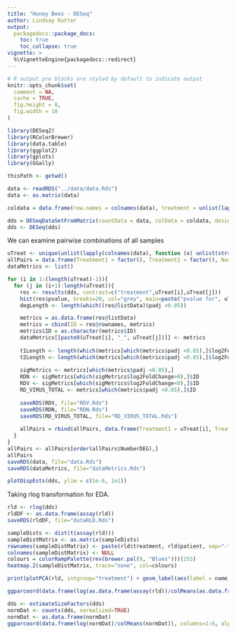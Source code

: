 ```yaml
---
title: "Honey Bees - DESeq"
author: Lindsay Rutter
output:
  packagedocs::package_docs:
    toc: true
    toc_collapse: true
vignette: >
  %\VignetteEngine{packagedocs::redirect}
---
```


<meta http-equiv="content-type" content="text/html;charset=utf-8" />

```r
# R output pre blocks are styled by default to indicate output
knitr::opts_chunk$set(
  comment = NA,
  cache = TRUE,
  fig.height = 8,
  fig.width = 10
)
```

```r
library(DESeq2)
library(RColorBrewer)
library(data.table)
library(ggplot2)
library(gplots)
library(GGally)

thisPath <- getwd()

data <- readRDS("../data/data.Rds")
data <- as.matrix(data)

coldata = data.frame(row.names = colnames(data), treatment = unlist(lapply(colnames(data), function (x) unlist(strsplit(x, "[.]"))[1])))

dds = DESeqDataSetFromMatrix(countData = data, colData = coldata, design = ~ treatment)
dds <- DESeq(dds)
```

We can examine pairwise combinations of all samples

```r
uTreat <- unique(unlist(lapply(colnames(data), function (x) unlist(strsplit(x, "[.]"))[1])))
allPairs = data.frame(Treatment1 = factor(), Treatment2 = factor(), NumberDEG = numeric())
dataMetrics <- list()

for (i in 1:(length(uTreat)-1)){
  for (j in (i+1):length(uTreat)){
    res <- results(dds, contrast=c("treatment",uTreat[i],uTreat[j]))
    hist(res$pvalue, breaks=20, col="grey", main=paste("pvalue for", uTreat[i], "and", uTreat[j]))
    degLength <- length(which((res@listData)$padj <0.05))

    metrics = as.data.frame(res@listData)
    metrics = cbind(ID = res@rownames, metrics)
    metrics$ID = as.character(metrics$ID)
    dataMetrics[[paste0(uTreat[i], "_", uTreat[j])]] <- metrics
    
    t1Length <- length(which(metrics[which(metrics$padj <0.05),]$log2FoldChange>0))
    t2Length <- length(which(metrics[which(metrics$padj <0.05),]$log2FoldChange<0))
    
    sigMetrics <- metrics[which(metrics$padj <0.05),]
    RDN <- sigMetrics[which(sigMetrics$log2FoldChange>0),]$ID
    RDV <- sigMetrics[which(sigMetrics$log2FoldChange<0),]$ID
    RD_VIRUS_TOTAL <- metrics[which(metrics$padj <0.05),]$ID
    
    saveRDS(RDV, file="RDV.Rds")
    saveRDS(RDN, file="RDN.Rds")
    saveRDS(RD_VIRUS_TOTAL, file="RD_VIRUS_TOTAL.Rds")
    
    allPairs = rbind(allPairs, data.frame(Treatment1 = uTreat[i], Treatment2 = uTreat[j], NumberDEG = degLength, Treatment1Larger = t1Length, Treatment2Larger = t2Length))
  }
}
allPairs <- allPairs[order(allPairs$NumberDEG),]
allPairs
saveRDS(data, file="data.Rds")
saveRDS(dataMetrics, file="dataMetrics.Rds")
```

```r
plotDispEsts(dds, ylim = c(1e-6, 1e1))
```

Taking rlog transformation for EDA.

```r
rld <- rlog(dds)
rldDF <- as.data.frame(assay(rld))
saveRDS(rldDF, file="dataRLD.Rds")
```

```r
sampleDists <- dist(t(assay(rld)))
sampleDistMatrix <- as.matrix(sampleDists)
rownames(sampleDistMatrix) <- paste(rld$treatment, rld$patient, sep="-")
colnames(sampleDistMatrix) <- NULL
colours = colorRampPalette(rev(brewer.pal(9, "Blues")))(255)
heatmap.2(sampleDistMatrix, trace="none", col=colours)
```

```r
print(plotPCA(rld, intgroup="treatment") + geom_label(aes(label = name), label.size=0.000000000000000000001))
```

```r
ggparcoord(data.frame(log(as.data.frame(assay(rld))/colMeans(as.data.frame(assay(rld))))), columns=1:6, alphaLines=0, boxplot=TRUE, scale="globalminmax") + coord_flip()
```

```r
dds <- estimateSizeFactors(dds)
normDat <- counts(dds, normalized=TRUE)
normDat <- as.data.frame(normDat)
ggparcoord(data.frame(log(normDat)/colMeans(normDat)), columns=1:6, alphaLines=0, boxplot=TRUE, scale="globalminmax") + coord_flip()
```